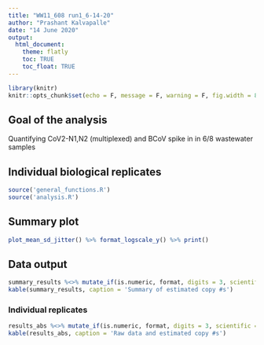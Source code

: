 ```yaml
---
title: "WW11_608 run1_6-14-20"
author: "Prashant Kalvapalle"
date: "14 June 2020"
output: 
  html_document:
    theme: flatly
    toc: TRUE
    toc_float: TRUE
---
```


```r
library(knitr)
knitr::opts_chunk$set(echo = F, message = F, warning = F, fig.width = 8, fig.height = 4)
```

## Goal of the analysis

Quantifying CoV2-N1,N2 (multiplexed) and BCoV spike in in 6/8 wastewater samples

## Individual biological replicates

```r
source('general_functions.R')
source('analysis.R')
```

## Summary plot

```r
plot_mean_sd_jitter() %>% format_logscale_y() %>% print()
```


## Data output

```r
summary_results %<>% mutate_if(is.numeric, format, digits = 3, scientific = T)
kable(summary_results, caption = 'Summary of estimated copy #s')
```

### Individual replicates
```r
results_abs %<>% mutate_if(is.numeric, format, digits = 3, scientific = T)
kable(results_abs, caption = 'Raw data and estimated copy #s')
```
